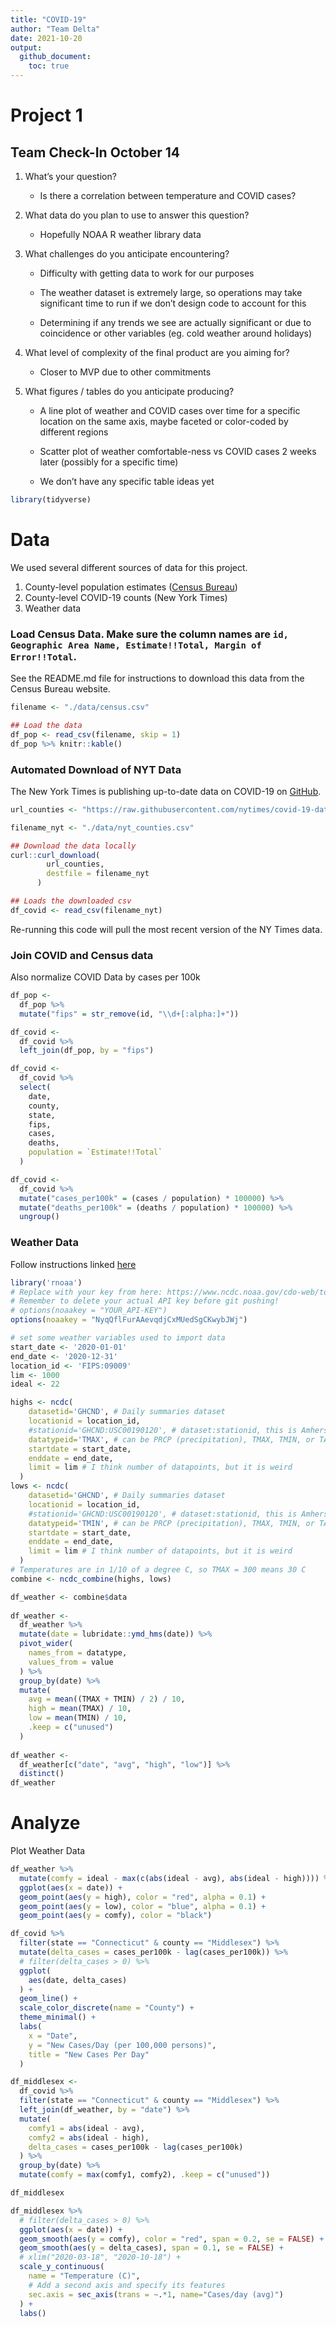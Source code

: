 ```yaml
---
title: "COVID-19"
author: "Team Delta"
date: 2021-10-20
output:
  github_document:
    toc: true
---
```


# Project 1

## Team Check-In October 14

1.  What's your question?

    -   Is there a correlation between temperature and COVID cases?

2.  What data do you plan to use to answer this question?

    -   Hopefully NOAA R weather library data

3.  What challenges do you anticipate encountering?

    -   Difficulty with getting data to work for our purposes

    -   The weather dataset is extremely large, so operations may take significant time to run if we don't design code to account for this

    -   Determining if any trends we see are actually significant or due to coincidence or other variables (eg. cold weather around holidays)

4.  What level of complexity of the final product are you aiming for?

    -   Closer to MVP due to other commitments

5.  What figures / tables do you anticipate producing?

    -   A line plot of weather and COVID cases over time for a specific location on the same axis, maybe faceted or color-coded by different regions

    -   Scatter plot of weather comfortable-ness vs COVID cases 2 weeks later (possibly for a specific time)

    -   We don't have any specific table ideas yet

<!-- -------------------------------------------------- -->

```r
library(tidyverse)
```

# Data

<!-- -------------------------------------------------- -->

We used several different sources of data for this project.

1.  County-level population estimates ([Census Bureau](data.census.gov))
2.  County-level COVID-19 counts (New York Times)
3.  Weather data

### **Load Census Data.** Make sure the column names are `id, Geographic Area Name, Estimate!!Total, Margin of Error!!Total`.

See the README.md file for instructions to download this data from the Census Bureau website.

```r
filename <- "./data/census.csv"

## Load the data
df_pop <- read_csv(filename, skip = 1)
df_pop %>% knitr::kable()
```

### Automated Download of NYT Data

The New York Times is publishing up-to-date data on COVID-19 on [GitHub](https://github.com/nytimes/covid-19-data).

```r
url_counties <- "https://raw.githubusercontent.com/nytimes/covid-19-data/master/us-counties.csv"

filename_nyt <- "./data/nyt_counties.csv"

## Download the data locally
curl::curl_download(
        url_counties,
        destfile = filename_nyt
      )

## Loads the downloaded csv
df_covid <- read_csv(filename_nyt)
```

Re-running this code will pull the most recent version of the NY Times data.

### Join COVID and Census data

Also normalize COVID Data by cases per 100k

```r
df_pop <- 
  df_pop %>%
  mutate("fips" = str_remove(id, "\\d+[:alpha:]+"))

df_covid <- 
  df_covid %>%
  left_join(df_pop, by = "fips")

df_covid <-
  df_covid %>%
  select(
    date,
    county,
    state,
    fips,
    cases,
    deaths,
    population = `Estimate!!Total`
  )

df_covid <-
  df_covid %>%
  mutate("cases_per100k" = (cases / population) * 100000) %>%
  mutate("deaths_per100k" = (deaths / population) * 100000) %>%
  ungroup()
```

### Weather Data

Follow instructions linked [here](https://docs.ropensci.org/rnoaa/articles/rnoaa.html)

```r
library('rnoaa')
# Replace with your key from here: https://www.ncdc.noaa.gov/cdo-web/token
# Remember to delete your actual API key before git pushing!
# options(noaakey = "YOUR_API-KEY")
options(noaakey = "NyqQflFurAAevqdjCxMUedSgCKwybJWj")
```

```r
# set some weather variables used to import data
start_date <- '2020-01-01'
end_date <- '2020-12-31'
location_id <- 'FIPS:09009'
lim <- 1000
ideal <- 22
```

```r

highs <- ncdc(
    datasetid='GHCND', # Daily summaries dataset
    locationid = location_id,
    #stationid='GHCND:USC00190120', # dataset:stationid, this is Amherst, MA
    datatypeid='TMAX', # can be PRCP (precipitation), TMAX, TMIN, or TAVG(sometimes)
    startdate = start_date, 
    enddate = end_date, 
    limit = lim # I think number of datapoints, but it is weird
  )
lows <- ncdc(
    datasetid='GHCND', # Daily summaries dataset
    locationid = location_id,
    #stationid='GHCND:USC00190120', # dataset:stationid, this is Amherst, MA
    datatypeid='TMIN', # can be PRCP (precipitation), TMAX, TMIN, or TAVG(sometimes)
    startdate = start_date, 
    enddate = end_date, 
    limit = lim # I think number of datapoints, but it is weird
  )
# Temperatures are in 1/10 of a degree C, so TMAX = 300 means 30 C
combine <- ncdc_combine(highs, lows)

df_weather <- combine$data
  
df_weather <- 
  df_weather %>%
  mutate(date = lubridate::ymd_hms(date)) %>% 
  pivot_wider(
    names_from = datatype,
    values_from = value
  ) %>%
  group_by(date) %>%
  mutate(
    avg = mean((TMAX + TMIN) / 2) / 10, 
    high = mean(TMAX) / 10,
    low = mean(TMIN) / 10,
    .keep = c("unused")
  )
  
df_weather <-
  df_weather[c("date", "avg", "high", "low")] %>%
  distinct()
df_weather
```

# Analyze

<!-- -------------------------------------------------- -->

Plot Weather Data

```r

df_weather %>%
  mutate(comfy = ideal - max(c(abs(ideal - avg), abs(ideal - high)))) %>%
  ggplot(aes(x = date)) +
  geom_point(aes(y = high), color = "red", alpha = 0.1) +
  geom_point(aes(y = low), color = "blue", alpha = 0.1) +
  geom_point(aes(y = comfy), color = "black") 

```

```r
df_covid %>%
  filter(state == "Connecticut" & county == "Middlesex") %>%
  mutate(delta_cases = cases_per100k - lag(cases_per100k)) %>%
  # filter(delta_cases > 0) %>%
  ggplot(
    aes(date, delta_cases)
  ) +
  geom_line() +
  scale_color_discrete(name = "County") +
  theme_minimal() +
  labs(
    x = "Date",
    y = "New Cases/Day (per 100,000 persons)",
    title = "New Cases Per Day"
  )
```

```r
df_middlesex <-
  df_covid %>%
  filter(state == "Connecticut" & county == "Middlesex") %>%
  left_join(df_weather, by = "date") %>%
  mutate(
    comfy1 = abs(ideal - avg),
    comfy2 = abs(ideal - high),
    delta_cases = cases_per100k - lag(cases_per100k)
  ) %>%
  group_by(date) %>%
  mutate(comfy = max(comfy1, comfy2), .keep = c("unused"))

df_middlesex

df_middlesex %>%
  # filter(delta_cases > 0) %>%
  ggplot(aes(x = date)) +
  geom_smooth(aes(y = comfy), color = "red", span = 0.2, se = FALSE) +
  geom_smooth(aes(y = delta_cases), span = 0.1, se = FALSE) +
  # xlim("2020-03-18", "2020-10-18") +
  scale_y_continuous(
    name = "Temperature (C)",
    # Add a second axis and specify its features
    sec.axis = sec_axis(trans = ~.*1, name="Cases/day (avg)")
  ) +
  labs()
```
